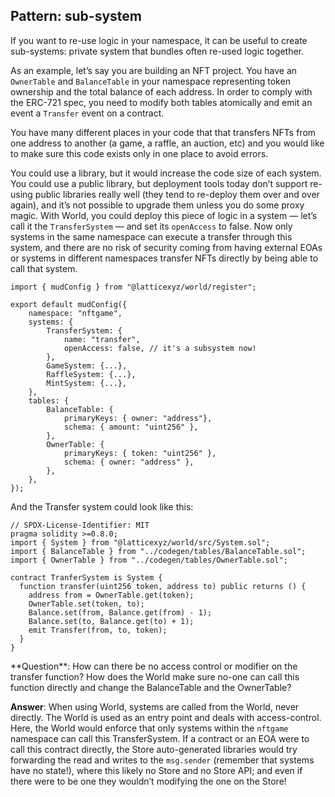 ## Pattern: sub-system

If you want to re-use logic in your namespace, it can be useful to create sub-systems: private system that bundles often re-used logic together.

As an example, let’s say you are building an NFT project. You have an `OwnerTable` and `BalanceTable` in your namespace representing token ownership and the total balance of each address. In order to comply with the ERC-721 spec, you need to modify both tables atomically and emit an event a `Transfer` event on a contract.

You have many different places in your code that that transfers NFTs from one address to another (a game, a raffle, an auction, etc) and you would like to make sure this code exists only in one place to avoid errors.

You could use a library, but it would increase the code size of each system. You could use a public library, but deployment tools today don’t support re-using public libraries really well (they tend to re-deploy them over and over again), and it’s not possible to upgrade them unless you do some proxy magic.
With World, you could deploy this piece of logic in a system — let’s call it the `TransferSystem` — and set its `openAccess` to false. Now only systems in the same namespace can execute a transfer through this system, and there are no risk of security coming from having external EOAs or systems in different namespaces transfer NFTs directly by being able to call that system.

```tsx
import { mudConfig } from "@latticexyz/world/register";

export default mudConfig({
    namespace: "nftgame",
    systems: {
        TransferSystem: {
            name: "transfer",
            openAccess: false, // it's a subsystem now!
        },
        GameSystem: {...},
        RaffleSystem: {...},
        MintSystem: {...},
    },
    tables: {
        BalanceTable: {
            primaryKeys: { owner: "address"},
            schema: { amount: "uint256" },
        },
        OwnerTable: {
            primaryKeys: { token: "uint256" },
            schema: { owner: "address" },
        },
    },
});
```

And the Transfer system could look like this:

```solidity
// SPDX-License-Identifier: MIT
pragma solidity >=0.8.0;
import { System } from "@latticexyz/world/src/System.sol";
import { BalanceTable } from "../codegen/tables/BalanceTable.sol";
import { OwnerTable } from "../codegen/tables/OwnerTable.sol";

contract TranferSystem is System {
  function transfer(uint256 token, address to) public returns () {
    address from = OwnerTable.get(token);
    OwnerTable.set(token, to);
    Balance.set(from, Balance.get(from) - 1);
    Balance.set(to, Balance.get(to) + 1);
    emit Transfer(from, to, token);
  }
}
```

<aside>
**Question**: How can there be no access control or modifier on the transfer function? How does the World make sure no-one can call this function directly and change the BalanceTable and the OwnerTable?

**Answer**: When using World, systems are called from the World, never directly. The World is used as an entry point and deals with access-control. Here, the World would enforce that only systems within the `nftgame` namespace can call this TransferSystem. If a contract or an EOA were to call this contract directly, the Store auto-generated libraries would try forwarding the read and writes to the `msg.sender` (remember that systems have no state!), where this likely no Store and no Store API; and even if there were to be one they wouldn’t modifying the one on the Store!

</aside>
